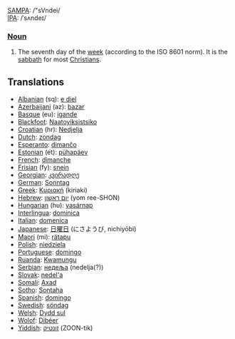 [[w:SAMPA|SAMPA]]: /"sVndei/<br>
[[w:IPA|IPA]]: /ˈsʌndeɪ/

===[[Noun]]===

#The seventh day of the [[week]] (according to the ISO 8601 norm). It is the [[sabbath]] for most [[Christian]]s.

==Translations==
*[[Albanian]] (sq): [[e diel]]
*[[Azerbaijani]] (az): [[bazar]]
*[[Basque]] (eu): [[igande]]
*[[Blackfoot]]: [[Naatoyiksistsiko]]
*[[Croatian]] (hr): [[Nedjelja]]
*[[Dutch]]: [[zondag]]
*[[Esperanto]]: [[dimanĉo]]
*[[Estonian]] (et): [[pühapäev]]
*[[French]]: [[dimanche]]
*[[Frisian]] (fy): [[snein]]
*[[Georgian]]: [[კვირადღე]]
*[[German]]: [[Sonntag]]
*[[Greek]]: [[Κυριακή]] (kiriaki)
*[[Hebrew]]: [[יום ראשון]] (yom ree-SHON)
*[[Hungarian]] (hu): [[vasárnap]]
*[[Interlingua]]: [[dominica]]
*[[Italian]]: [[domenica]]
*[[Japanese]]: [[日曜日]] (にさようび, nichiyōbi)
*[[Maori]] (mi): [[rätapu]]
*[[Polish]]: [[niedziela]]
*[[Portuguese]]: [[domingo]]
*[[Ruanda]]: [[Kwamungu]]
*[[Serbian]]: [[недеља]] (nedelja(?))
*[[Slovak]]: [[nedel'a]]
*[[Somali]]: [[Axad]]
*[[Sotho]]: [[Sontaha]]
*[[Spanish]]: [[domingo]]
*[[Swedish]]: [[söndag]]
*[[Welsh]]: [[Dydd sul]]
*[[Wolof]]: [[Dibéer]]
*[[Yiddish]]: [[זונטיק]] (ZOON-tik)